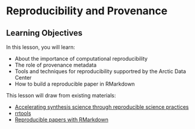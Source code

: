 # Reproducibility and Provenance

## Learning Objectives

In this lesson, you will learn:

- About the importance of computational reproducibility
- The role of provenance metadata
- Tools and techniques for reproducibility supportred by the Arctic Data Center
- How to build a reproducible paper in RMarkdown

This lesson will draw from existing materials:

- [Accelerating synthesis science through reproducible science practices](files/2018-08-17-repro-sci.pdf)
- [rrtools](https://github.com/benmarwick/rrtools)
- [Reproducible papers with RMarkdown](https://nceas.github.io/oss-lessons/reproducible-papers-with-rmd/reproducible-papers-with-rmd.html)

